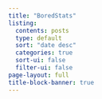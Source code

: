 ```yaml
---
title: "BoredStats"
listing: 
  contents: posts
  type: default
  sort: "date desc"
  categories: true
  sort-ui: false
  filter-ui: false
page-layout: full
title-block-banner: true
---
```



